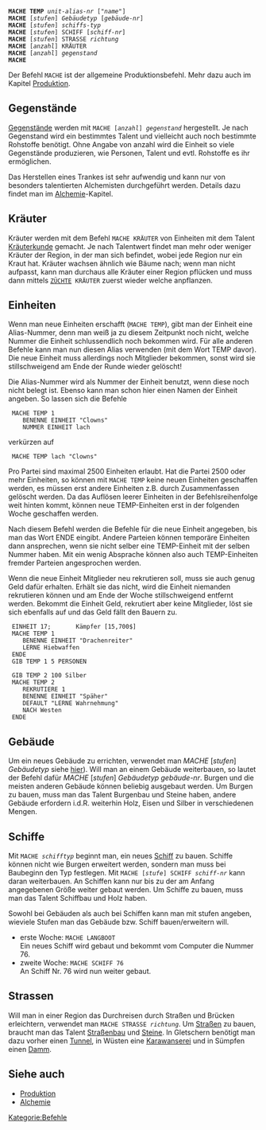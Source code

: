 <tt>'''MACHE TEMP''' ''unit-alias-nr'' ["''name''"]<br/>
'''MACHE''' [''stufen''] ''Gebäudetyp'' [''gebäude-nr'']<br/>
'''MACHE''' [''stufen''] ''schiffs-typ''<br/>
'''MACHE''' [''stufen''] SCHIFF [''schiff-nr'']<br/>
'''MACHE''' [''stufen''] STRASSE ''richtung''<br/>
'''MACHE''' [''anzahl''] KRÄUTER<br/>
'''MACHE''' [''anzahl''] ''gegenstand''<br/>
'''MACHE'''</tt>

Der Befehl <tt>MACHE</tt> ist der allgemeine Produktionsbefehl. Mehr dazu auch im Kapitel [[Produktion]].

== Gegenstände ==

[[Gegenstände]] werden mit <tt>MACHE [''anzahl''] ''gegenstand''</tt> hergestellt. Je nach Gegenstand wird ein bestimmtes Talent und vielleicht auch noch bestimmte Rohstoffe benötigt. Ohne Angabe von anzahl wird die Einheit so viele Gegenstände produzieren, wie Personen, Talent und evtl. Rohstoffe es ihr ermöglichen.

Das Herstellen eines Trankes ist sehr aufwendig und kann nur von besonders talentierten Alchemisten durchgeführt werden. Details dazu findet man im [[Liste der Talente|Alchemie]]-Kapitel.

== Kräuter ==

Kräuter werden mit dem Befehl <tt>MACHE KRÄUTER</tt> von Einheiten mit dem Talent [[Kräuterkunde]] gemacht. Je nach Talentwert findet man mehr oder weniger Kräuter der Region, in der man sich befindet, wobei jede Region nur ein Kraut hat. Kräuter wachsen ähnlich wie Bäume nach; wenn man nicht aufpasst, kann man durchaus alle Kräuter einer Region pflücken und muss dann mittels <tt>[[ZÜCHTE]] KRÄUTER</tt> zuerst wieder welche anpflanzen.

== Einheiten ==

Wenn man neue Einheiten erschafft (<tt>MACHE TEMP</tt>), gibt man der Einheit eine Alias-Nummer, denn man weiß ja zu diesem Zeitpunkt noch nicht, welche Nummer die Einheit schlussendlich noch bekommen wird. Für alle anderen Befehle kann man nun diesen Alias verwenden (mit dem Wort TEMP davor). Die neue Einheit muss allerdings noch Mitglieder bekommen, sonst wird sie stillschweigend am Ende der Runde wieder gelöscht!

Die Alias-Nummer wird als Nummer der Einheit benutzt, wenn diese noch nicht belegt ist. Ebenso kann man schon hier einen Namen der Einheit angeben. So lassen sich die Befehle

  MACHE TEMP 1
     BENENNE EINHEIT "Clowns"
     NUMMER EINHEIT lach

verkürzen auf

  MACHE TEMP lach "Clowns"

Pro Partei sind maximal 2500 Einheiten erlaubt. Hat die Partei 2500 oder mehr Einheiten, so können mit <tt>MACHE TEMP</tt> keine neuen Einheiten geschaffen werden, es müssen erst andere Einheiten z.B. durch Zusammenfassen gelöscht werden. Da das Auflösen leerer Einheiten in der Befehlsreihenfolge weit hinten kommt, können neue TEMP-Einheiten erst in der folgenden Woche geschaffen werden.

Nach diesem Befehl werden die Befehle für die neue Einheit angegeben, bis man das Wort ENDE eingibt. Andere Parteien können temporäre Einheiten dann ansprechen, wenn sie nicht selber eine TEMP-Einheit mit der selben Nummer haben. Mit ein wenig Absprache können also auch TEMP-Einheiten fremder Parteien angesprochen werden.

Wenn die neue Einheit Mitglieder neu rekrutieren soll, muss sie auch genug Geld dafür erhalten. Erhält sie das nicht, wird die Einheit niemanden rekrutieren können und am Ende der Woche stillschweigend entfernt werden. Bekommt die Einheit Geld, rekrutiert aber keine Mitglieder, löst sie sich ebenfalls auf und das Geld fällt den Bauern zu.

  EINHEIT 17;       Kämpfer [15,700$]
  MACHE TEMP 1
     BENENNE EINHEIT "Drachenreiter"
     LERNE Hiebwaffen
  ENDE
  GIB TEMP 1 5 PERSONEN
  &nbsp;
  GIB TEMP 2 100 Silber
  MACHE TEMP 2
     REKRUTIERE 1
     BENENNE EINHEIT "Späher"
     DEFAULT "LERNE Wahrnehmung"
     NACH Westen
  ENDE

== Gebäude ==

Um ein neues Gebäude zu errichten, verwendet man ''MACHE'' [''stufen''] ''Gebäudetyp'' siehe [[Gebäude|hier]]). Will man an einem Gebäude weiterbauen, so lautet der Befehl dafür ''MACHE'' [''stufen''] ''Gebäudetyp'' ''gebäude-nr''. Burgen und die meisten anderen Gebäude können beliebig ausgebaut werden. Um Burgen zu bauen, muss man das Talent Burgenbau und Steine haben, andere Gebäude erfordern i.d.R. weiterhin Holz, Eisen und Silber in verschiedenen Mengen.

== Schiffe ==

Mit <tt>MACHE ''schifftyp''</tt> beginnt man, ein neues [[Schiffe|Schiff]] zu bauen. Schiffe können nicht wie Burgen erweitert werden, sondern man muss bei Baubeginn den Typ festlegen. Mit <tt>MACHE [''stufe''] SCHIFF ''schiff-nr''</tt> kann daran weiterbauen. An Schiffen kann nur bis zu der am Anfang angegebenen Größe weiter gebaut werden. Um Schiffe zu bauen, muss man das Talent Schiffbau und Holz haben.

Sowohl bei Gebäuden als auch bei Schiffen kann man mit stufen angeben, wieviele Stufen man das Gebäude bzw. Schiff bauen/erweitern will. 

* erste Woche: <tt>MACHE LANGBOOT</tt><br />Ein neues Schiff wird gebaut und bekommt vom Computer die Nummer 76.
* zweite Woche: <tt>MACHE SCHIFF 76</tt><br />An Schiff Nr. 76 wird nun weiter gebaut. 

== Strassen ==

Will man in einer Region das Durchreisen durch Straßen und Brücken erleichtern, verwendet man <tt>MACHE STRASSE ''richtung''</tt>. Um [[Straßen]] zu bauen, braucht man das Talent [[Straßenbau]] und [[Waren|Steine]]. In Gletschern benötigt man dazu vorher einen [[Andere Gebäude#Tunnel|Tunnel]], in Wüsten eine [[Andere Gebäude#Karawanserei|Karawanserei]] und in Sümpfen einen [[Andere Gebäude#Damm|Damm]].

== Siehe auch ==

* [[Produktion]]
* [[Alchemie]]


[[Kategorie:Befehle]]